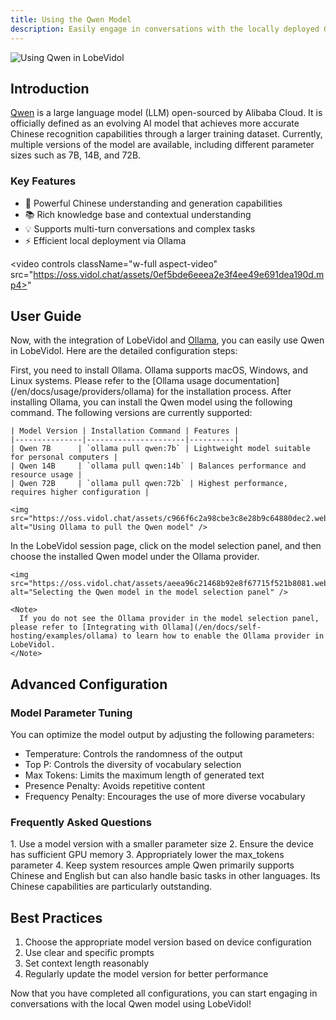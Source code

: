 ```yaml
---
title: Using the Qwen Model
description: Easily engage in conversations with the locally deployed Qwen model through the integration of LobeVidol and Ollama. Learn how to install and select the Qwen model.
---
```


<img
src="https://oss.vidol.chat/docs/2024/12/0b32bbfca6e2edf5b4510bcc8d5338a3.png"
alt="Using Qwen in LobeVidol"
/>

## Introduction

[Qwen](https://github.com/QwenLM/Qwen1.5) is a large language model (LLM) open-sourced by Alibaba Cloud. It is officially defined as an evolving AI model that achieves more accurate Chinese recognition capabilities through a larger training dataset. Currently, multiple versions of the model are available, including different parameter sizes such as 7B, 14B, and 72B.

### Key Features

- 🚀 Powerful Chinese understanding and generation capabilities
- 📚 Rich knowledge base and contextual understanding
- 💡 Supports multi-turn conversations and complex tasks
- ⚡ Efficient local deployment via Ollama

<video
controls
className="w-full aspect-video"
src="https://oss.vidol.chat/assets/0ef5bde6eeea2e3f4ee49e691dea190d.mp4>"
> </video>

## User Guide

Now, with the integration of LobeVidol and [Ollama](https://ollama.com/), you can easily use Qwen in LobeVidol. Here are the detailed configuration steps:

<Steps>
  <Step title="Install Ollama Locally">
    First, you need to install Ollama. Ollama supports macOS, Windows, and Linux systems. Please refer to the [Ollama usage documentation](/en/docs/usage/providers/ollama) for the installation process.
  </Step>

  <Step title="Pull the Qwen Model Locally with Ollama">
    After installing Ollama, you can install the Qwen model using the following command. The following versions are currently supported:

```
| Model Version | Installation Command | Features |
|---------------|----------------------|----------|
| Qwen 7B      | `ollama pull qwen:7b` | Lightweight model suitable for personal computers |
| Qwen 14B     | `ollama pull qwen:14b` | Balances performance and resource usage |
| Qwen 72B     | `ollama pull qwen:72b` | Highest performance, requires higher configuration |

<img src="https://oss.vidol.chat/assets/c966f6c2a98cbe3c8e28b9c64880dec2.webp" alt="Using Ollama to pull the Qwen model" />
```

  </Step>

  <Step title="Select the Qwen Model">
    In the LobeVidol session page, click on the model selection panel, and then choose the installed Qwen model under the Ollama provider.

```
<img src="https://oss.vidol.chat/assets/aeea96c21468b92e8f67715f521b8081.webp" alt="Selecting the Qwen model in the model selection panel" />

<Note>
  If you do not see the Ollama provider in the model selection panel, please refer to [Integrating with Ollama](/en/docs/self-hosting/examples/ollama) to learn how to enable the Ollama provider in LobeVidol.
</Note>
```

  </Step>
</Steps>

## Advanced Configuration

### Model Parameter Tuning

You can optimize the model output by adjusting the following parameters:

- Temperature: Controls the randomness of the output
- Top P: Controls the diversity of vocabulary selection
- Max Tokens: Limits the maximum length of generated text
- Presence Penalty: Avoids repetitive content
- Frequency Penalty: Encourages the use of more diverse vocabulary

### Frequently Asked Questions

<Accordion title="How to improve model running speed?">
  1. Use a model version with a smaller parameter size
  2. Ensure the device has sufficient GPU memory
  3. Appropriately lower the max_tokens parameter
  4. Keep system resources ample
</Accordion>

<Accordion title="What languages does the model support?">
  Qwen primarily supports Chinese and English but can also handle basic tasks in other languages. Its Chinese capabilities are particularly outstanding.
</Accordion>

## Best Practices

1. Choose the appropriate model version based on device configuration
2. Use clear and specific prompts
3. Set context length reasonably
4. Regularly update the model version for better performance

Now that you have completed all configurations, you can start engaging in conversations with the local Qwen model using LobeVidol!

